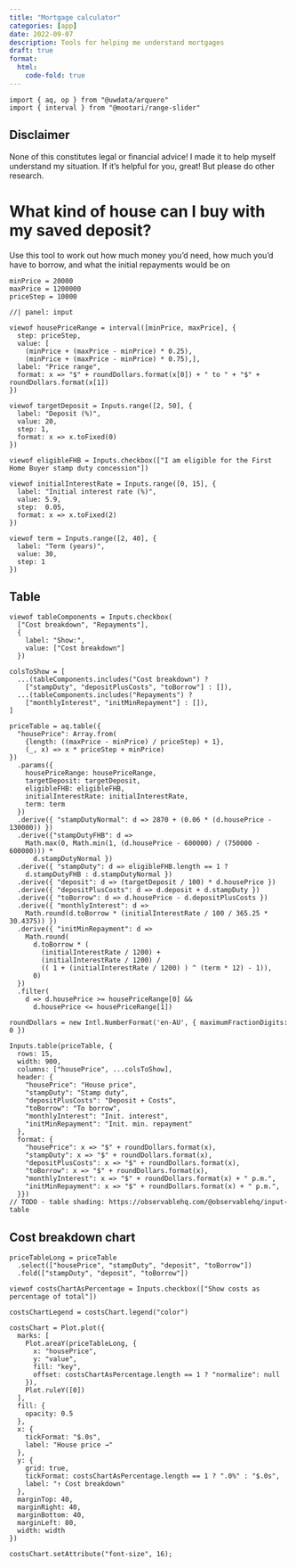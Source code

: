 ```yaml
---
title: "Mortgage calculator"
categories: [app]
date: 2022-09-07
description: Tools for helping me understand mortgages
draft: true
format:
  html:
    code-fold: true
---
```


<!-- intro -->

```ojs
import { aq, op } from "@uwdata/arquero"
import { interval } from "@mootari/range-slider"
```

::: {.callout-warning}
# Disclaimer

None of this constitutes legal or financial advice! I made it to help myself understand my situation. If it's helpful for you, great! But please do other research.
:::

# What kind of house can I buy with my saved deposit?

Use this tool to work out how much money you'd need, how much you'd have to borrow, and what the initial repayments would be on 

::::::{.column-page}

```ojs
minPrice = 20000
maxPrice = 1200000
priceStep = 10000
```

```ojs
//| panel: input

viewof housePriceRange = interval([minPrice, maxPrice], {
  step: priceStep,
  value: [
    (minPrice + (maxPrice - minPrice) * 0.25),
    (minPrice + (maxPrice - minPrice) * 0.75),],
  label: "Price range",
  format: x => "$" + roundDollars.format(x[0]) + " to " + "$" + roundDollars.format(x[1])
})

viewof targetDeposit = Inputs.range([2, 50], {
  label: "Deposit (%)",
  value: 20,
  step: 1,
  format: x => x.toFixed(0)
})

viewof eligibleFHB = Inputs.checkbox(["I am eligible for the First Home Buyer stamp duty concession"])

viewof initialInterestRate = Inputs.range([0, 15], {
  label: "Initial interest rate (%)",
  value: 5.9,
  step:  0.05,
  format: x => x.toFixed(2)
})

viewof term = Inputs.range([2, 40], {
  label: "Term (years)",
  value: 30,
  step: 1
})
```

:::::{.panel-fill}
::::{.panel-tabset}

## Table

```ojs
viewof tableComponents = Inputs.checkbox(
  ["Cost breakdown", "Repayments"],
  {
    label: "Show:",
    value: ["Cost breakdown"]
  })

colsToShow = [
  ...(tableComponents.includes("Cost breakdown") ?
    ["stampDuty", "depositPlusCosts", "toBorrow"] : []),
  ...(tableComponents.includes("Repayments") ?
    ["monthlyInterest", "initMinRepayment"] : []),
]
```

```ojs
priceTable = aq.table({
  "housePrice": Array.from(
    {length: ((maxPrice - minPrice) / priceStep) + 1},
    (_, x) => x * priceStep + minPrice)
})
  .params({
    housePriceRange: housePriceRange,
    targetDeposit: targetDeposit,
    eligibleFHB: eligibleFHB,
    initialInterestRate: initialInterestRate,
    term: term
  })
  .derive({ "stampDutyNormal": d => 2870 + (0.06 * (d.housePrice - 130000)) })
  .derive({"stampDutyFHB": d =>
    Math.max(0, Math.min(1, (d.housePrice - 600000) / (750000 - 600000))) *
      d.stampDutyNormal })
  .derive({ "stampDuty": d => eligibleFHB.length == 1 ?
    d.stampDutyFHB : d.stampDutyNormal })
  .derive({ "deposit": d => (targetDeposit / 100) * d.housePrice })
  .derive({ "depositPlusCosts": d => d.deposit + d.stampDuty })
  .derive({ "toBorrow": d => d.housePrice - d.depositPlusCosts })
  .derive({ "monthlyInterest": d =>
    Math.round(d.toBorrow * (initialInterestRate / 100 / 365.25 * 30.4375)) })
  .derive({ "initMinRepayment": d =>
    Math.round(
      d.toBorrow * (
        (initialInterestRate / 1200) +
        (initialInterestRate / 1200) /
        (( 1 + (initialInterestRate / 1200) ) ^ (term * 12) - 1)),
      0)
  })
  .filter(
    d => d.housePrice >= housePriceRange[0] &&
      d.housePrice <= housePriceRange[1])

roundDollars = new Intl.NumberFormat('en-AU', { maximumFractionDigits: 0 })

Inputs.table(priceTable, {
  rows: 15,
  width: 900,
  columns: ["housePrice", ...colsToShow],
  header: {
    "housePrice": "House price",
    "stampDuty": "Stamp duty",
    "depositPlusCosts": "Deposit + Costs",
    "toBorrow": "To borrow",
    "monthlyInterest": "Init. interest",
    "initMinRepayment": "Init. min. repayment"
  },
  format: {
    "housePrice": x => "$" + roundDollars.format(x),
    "stampDuty": x => "$" + roundDollars.format(x),
    "depositPlusCosts": x => "$" + roundDollars.format(x),
    "toBorrow": x => "$" + roundDollars.format(x),
    "monthlyInterest": x => "$" + roundDollars.format(x) + " p.m.",
    "initMinRepayment": x => "$" + roundDollars.format(x) + " p.m.",
  }})
// TODO - table shading: https://observablehq.com/@observablehq/input-table
```

## Cost breakdown chart

```ojs
priceTableLong = priceTable
  .select(["housePrice", "stampDuty", "deposit", "toBorrow"])
  .fold(["stampDuty", "deposit", "toBorrow"])

viewof costsChartAsPercentage = Inputs.checkbox(["Show costs as percentage of total"])

costsChartLegend = costsChart.legend("color")

costsChart = Plot.plot({
  marks: [
    Plot.areaY(priceTableLong, {
      x: "housePrice",
      y: "value",
      fill: "key",
      offset: costsChartAsPercentage.length == 1 ? "normalize": null
    }),
    Plot.ruleY([0])
  ],
  fill: {
    opacity: 0.5
  },
  x: {
    tickFormat: "$.0s",
    label: "House price →"
  },
  y: {
    grid: true,
    tickFormat: costsChartAsPercentage.length == 1 ? ".0%" : "$.0s",
    label: "↑ Cost breakdown"
  },
  marginTop: 40,
  marginRight: 40,
  marginBottom: 40,
  marginLeft: 80,
  width: width
})
```

```ojs
costsChart.setAttribute("font-size", 16);
```

::::
:::::
::::::

<!-- inputs:
- money saved
- deposit fraction: 5%? 10%? 15%? 20%? Higher?
- stamp duty? https://www.sro.vic.gov.au/calculators/land-transfer-calculator
  - first home exemption/concession? https://www.sro.vic.gov.au/fhbduty
  - off-the-plan first home concession? https://www.sro.vic.gov.au/offtheplan
    - off the plan might be too complicated!
- lmi
  - might need to estimate!
  - lmi premium loadings?
-->

<!--
maybe easier if house_price is the independent var?

(house_price * deposit_rate) + lmi + stamp_duty + other_transaction_costs = money_saved
(house_price * deposit_rate) + lmi + stamp_duty + other_transaction_costs + money_borrowed = house_price
-->


